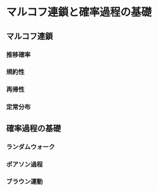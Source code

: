 # マルコフ連鎖と確率過程の基礎

## マルコフ連鎖

### 推移確率

### 規約性

### 再帰性

### 定常分布


## 確率過程の基礎

### ランダムウォーク

### ポアソン過程

### ブラウン運動
